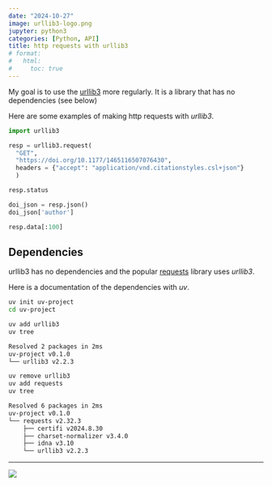 ```yaml
---
date: "2024-10-27"
image: urllib3-logo.png
jupyter: python3
categories: [Python, API]
title: http requests with urllib3
# format:
#   html:
#     toc: true
---
```


My goal is to use the [urllib3](https://urllib3.readthedocs.io/en/stable/user-guide.html) more regularly. It is a library that has no dependencies (see below)

Here are some examples of making http requests with _urllib3_.

```python
import urllib3

resp = urllib3.request(
  "GET",
  "https://doi.org/10.1177/1465116507076430",
  headers = {"accept": "application/vnd.citationstyles.csl+json"}
  )
```

```python
resp.status
```

```python
doi_json = resp.json()
doi_json['author']
```

```python
resp.data[:100]
```


## Dependencies

urllib3 has no dependencies and the popular [requests](https://requests.readthedocs.io/en/latest/) library uses _urllib3_.

Here is a documentation of the dependencies with _uv_.

```sh
uv init uv-project
cd uv-project

uv add urllib3
uv tree
```

```txt
Resolved 2 packages in 2ms
uv-project v0.1.0
└── urllib3 v2.2.3
```

```sh
uv remove urllib3
uv add requests
uv tree
```

```txt
Resolved 6 packages in 2ms
uv-project v0.1.0
└── requests v2.32.3
    ├── certifi v2024.8.30
    ├── charset-normalizer v3.4.0
    ├── idna v3.10
    └── urllib3 v2.2.3
```

---

![](urllib3-logo.png)
